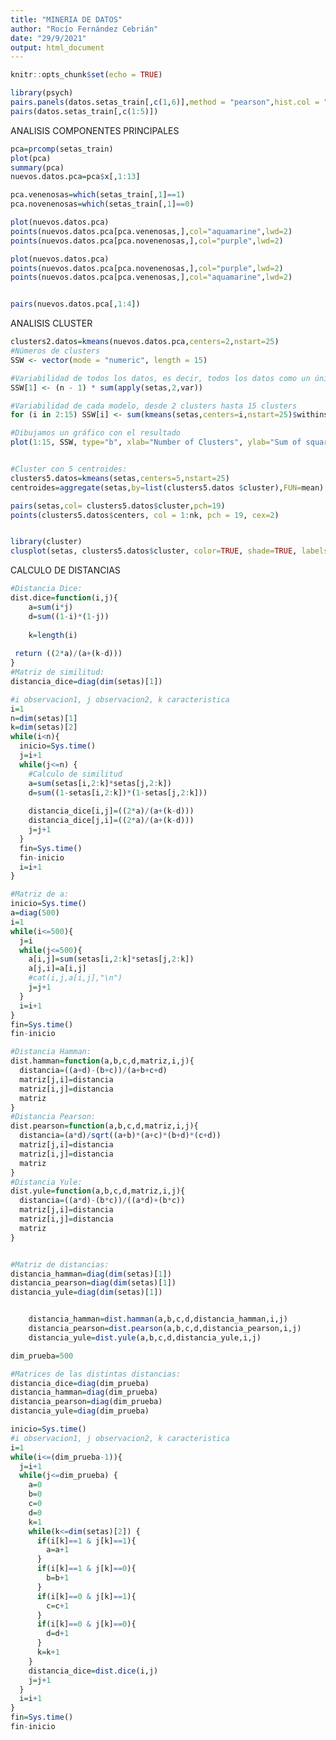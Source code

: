 ```yaml
---
title: "MINERIA DE DATOS"
author: "Rocío Fernández Cebrián"
date: "29/9/2021"
output: html_document
---
```


```r
knitr::opts_chunk$set(echo = TRUE)
```



```r
library(psych)
pairs.panels(datos.setas_train[,c(1,6)],method = "pearson",hist.col = "#00AFBB",density = TRUE,ellipses = TRUE)
pairs(datos.setas_train[,c(1:5)])
```


ANALISIS COMPONENTES PRINCIPALES
```r
pca=prcomp(setas_train)
plot(pca)
summary(pca)
nuevos.datos.pca=pca$x[,1:13]

pca.venenosas=which(setas_train[,1]==1)
pca.novenenosas=which(setas_train[,1]==0)

plot(nuevos.datos.pca)
points(nuevos.datos.pca[pca.venenosas,],col="aquamarine",lwd=2)
points(nuevos.datos.pca[pca.novenenosas,],col="purple",lwd=2)

plot(nuevos.datos.pca)
points(nuevos.datos.pca[pca.novenenosas,],col="purple",lwd=2)
points(nuevos.datos.pca[pca.venenosas,],col="aquamarine",lwd=2)


pairs(nuevos.datos.pca[,1:4])
```

ANALISIS CLUSTER
```r
clusters2.datos=kmeans(nuevos.datos.pca,centers=2,nstart=25)
#Números de clusters
SSW <- vector(mode = "numeric", length = 15)

#Variabilidad de todos los datos, es decir, todos los datos como un único cluster
SSW[1] <- (n - 1) * sum(apply(setas,2,var)) 

#Variabilidad de cada modelo, desde 2 clusters hasta 15 clusters
for (i in 2:15) SSW[i] <- sum(kmeans(setas,centers=i,nstart=25)$withinss)

#Dibujamos un gráfico con el resultado
plot(1:15, SSW, type="b", xlab="Number of Clusters", ylab="Sum of squares within groups",pch=19, col="steelblue4")


#Cluster con 5 centroides:
clusters5.datos=kmeans(setas,centers=5,nstart=25)
centroides=aggregate(setas,by=list(clusters5.datos $cluster),FUN=mean) 

pairs(setas,col= clusters5.datos$cluster,pch=19)
points(clusters5.datos$centers, col = 1:nk, pch = 19, cex=2)


library(cluster)
clusplot(setas, clusters5.datos$cluster, color=TRUE, shade=TRUE, labels=2,lines=0)
```

CALCULO DE DISTANCIAS
```r
#Distancia Dice:
dist.dice=function(i,j){
    a=sum(i*j)
    d=sum((1-i)*(1-j))
    
    k=length(i)
    
 return ((2*a)/(a+(k-d)))
}
#Matriz de similitud:
distancia_dice=diag(dim(setas)[1])

#i observacion1, j observacion2, k caracteristica
i=1
n=dim(setas)[1]
k=dim(setas)[2]
while(i<n){
  inicio=Sys.time()
  j=i+1
  while(j<=n) {
    #Calculo de similitud
    a=sum(setas[i,2:k]*setas[j,2:k])
    d=sum((1-setas[i,2:k])*(1-setas[j,2:k]))
    
    distancia_dice[i,j]=((2*a)/(a+(k-d)))
    distancia_dice[j,i]=((2*a)/(a+(k-d)))
    j=j+1
  }
  fin=Sys.time()
  fin-inicio
  i=i+1
}

#Matriz de a:
inicio=Sys.time()
a=diag(500)
i=1
while(i<=500){
  j=i
  while(j<=500){
    a[i,j]=sum(setas[i,2:k]*setas[j,2:k])
    a[j,i]=a[i,j]
    #cat(i,j,a[i,j],"\n")
    j=j+1
  }
  i=i+1
}
fin=Sys.time()
fin-inicio
```


```r

#Distancia Hamman:
dist.hamman=function(a,b,c,d,matriz,i,j){
  distancia=((a+d)-(b+c))/(a+b+c+d)
  matriz[j,i]=distancia
  matriz[i,j]=distancia
  matriz
}
#Distancia Pearson:
dist.pearson=function(a,b,c,d,matriz,i,j){
  distancia=(a*d)/sqrt((a+b)*(a+c)*(b+d)*(c+d))
  matriz[j,i]=distancia
  matriz[i,j]=distancia
  matriz
}
#Distancia Yule:
dist.yule=function(a,b,c,d,matriz,i,j){
  distancia=((a*d)-(b*c))/((a*d)+(b*c))
  matriz[j,i]=distancia
  matriz[i,j]=distancia
  matriz
}


#Matriz de distancias:
distancia_hamman=diag(dim(setas)[1])
distancia_pearson=diag(dim(setas)[1])
distancia_yule=diag(dim(setas)[1])


    distancia_hamman=dist.hamman(a,b,c,d,distancia_hamman,i,j)
    distancia_pearson=dist.pearson(a,b,c,d,distancia_pearson,i,j)
    distancia_yule=dist.yule(a,b,c,d,distancia_yule,i,j)
```


```r
dim_prueba=500

#Matrices de las distintas distancias:
distancia_dice=diag(dim_prueba)
distancia_hamman=diag(dim_prueba)
distancia_pearson=diag(dim_prueba)
distancia_yule=diag(dim_prueba)

inicio=Sys.time()
#i observacion1, j observacion2, k caracteristica
i=1
while(i<=(dim_prueba-1)){
  j=i+1
  while(j<=dim_prueba) {
    a=0
    b=0
    c=0
    d=0
    k=1
    while(k<=dim(setas)[2]) {
      if(i[k]==1 & j[k]==1){
        a=a+1
      }
      if(i[k]==1 & j[k]==0){
        b=b+1
      }
      if(i[k]==0 & j[k]==1){
        c=c+1
      }
      if(i[k]==0 & j[k]==0){
        d=d+1
      }
      k=k+1
    }
    distancia_dice=dist.dice(i,j)
    j=j+1
  }
  i=i+1
}
fin=Sys.time()
fin-inicio
```

